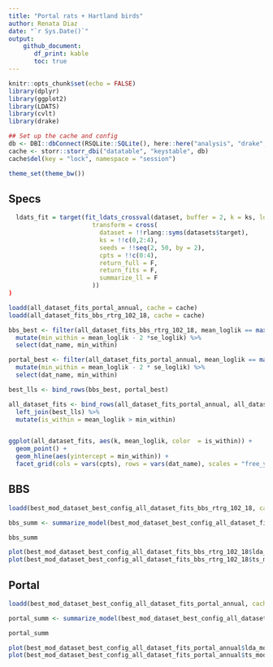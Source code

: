 ```yaml
---
title: "Portal rats + Hartland birds"
author: Renata Diaz
date: "`r Sys.Date()`"
output: 
    github_document:
       df_print: kable
       toc: true
---
```


```r
knitr::opts_chunk$set(echo = FALSE)
library(dplyr)
library(ggplot2)
library(LDATS)
library(cvlt)
library(drake)

## Set up the cache and config
db <- DBI::dbConnect(RSQLite::SQLite(), here::here("analysis", "drake", "drake-cache-cvlt.sqlite"))
cache <- storr::storr_dbi("datatable", "keystable", db)
cache$del(key = "lock", namespace = "session")

theme_set(theme_bw())

```
## Specs

```r
  ldats_fit = target(fit_ldats_crossval(dataset, buffer = 2, k = ks, lda_seed = seeds, cpts = cpts, nit = 100),
                       transform = cross(
                         dataset = !!rlang::syms(datasets$target),
                         ks = !!c(0,2:4),
                         seeds = !!seq(2, 50, by = 2),
                         cpts = !!c(0:4),
                         return_full = F,
                         return_fits = F,
                         summarize_ll = F
                       ))
)
```


```r

loadd(all_dataset_fits_portal_annual, cache = cache)
loadd(all_dataset_fits_bbs_rtrg_102_18, cache = cache)

bbs_best <- filter(all_dataset_fits_bbs_rtrg_102_18, mean_loglik == max(all_dataset_fits_bbs_rtrg_102_18$mean_loglik)) %>%
  mutate(min_within = mean_loglik - 2 *se_loglik) %>%
  select(dat_name, min_within)

portal_best <- filter(all_dataset_fits_portal_annual, mean_loglik == max(all_dataset_fits_portal_annual$mean_loglik)) %>%
  mutate(min_within = mean_loglik - 2 * se_loglik) %>%
  select(dat_name, min_within)

best_lls <- bind_rows(bbs_best, portal_best)

all_dataset_fits <- bind_rows(all_dataset_fits_portal_annual, all_dataset_fits_bbs_rtrg_102_18) %>%
  left_join(best_lls) %>%
  mutate(is_within = mean_loglik > min_within)


ggplot(all_dataset_fits, aes(k, mean_loglik, color  = is_within)) +
  geom_point() +
  geom_hline(aes(yintercept = min_within)) +
  facet_grid(cols = vars(cpts), rows = vars(dat_name), scales = "free_y")

```

## BBS

```r

loadd(best_mod_dataset_best_config_all_dataset_fits_bbs_rtrg_102_18, cache = cache)

bbs_summ <- summarize_model(best_mod_dataset_best_config_all_dataset_fits_bbs_rtrg_102_18)

bbs_summ

plot(best_mod_dataset_best_config_all_dataset_fits_bbs_rtrg_102_18$lda_mod)
plot(best_mod_dataset_best_config_all_dataset_fits_bbs_rtrg_102_18$ts_mod, selection = "mode")

```

## Portal


```r

loadd(best_mod_dataset_best_config_all_dataset_fits_portal_annual, cache = cache)

portal_summ <- summarize_model(best_mod_dataset_best_config_all_dataset_fits_portal_annual)

portal_summ

plot(best_mod_dataset_best_config_all_dataset_fits_portal_annual$lda_mod)
plot(best_mod_dataset_best_config_all_dataset_fits_portal_annual$ts_mod, selection = "mode")

```